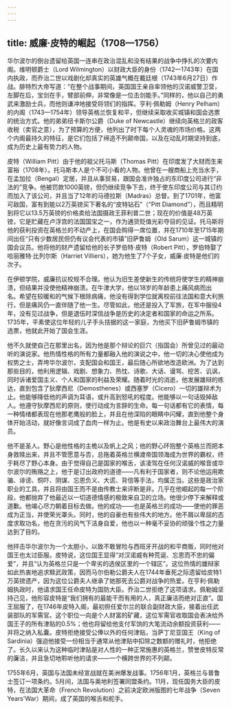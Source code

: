 ```yaml
---
---
---
```

title: 威廉·皮特的崛起（1708—1756）
---




华尔波尔的倒台遗留给英国一连串在政治混乱和没有结果的战争中挣扎的次要内阁。维明顿爵士（Lord Wilmington）以财政大臣的身份（1742—1743年）在国内执政，而乔治二世以戏剧化却真实的英雄气概在戴廷根（1743年6月27日）作战。腓特烈大帝写道：“在整个战事期间，英国国王亲自率领他的汉诺威警卫营，左脚在后，宝剑在手，臂部前伸，非常像是一位击剑能手。”同样的，他以自己的勇武来激励士兵，而他则谦冲地接受将领们的指挥。亨利·佩勒姆（Henry Pelham）的内阁（1743—1754年）领导英格兰恢复和平，但继续采取收买城镇和国会选票的统治方式。他的弟弟纽卡斯尔公爵（Duke of Newcastle）继续向英格兰的政客收税（卖官之意），为了预算的方便，他列出了时下每个人灵魂的市场价格。这两个内阁最持久的特征，是它们包括了缔造不列颠帝国，以及在动乱时期坚持到底，成为历史上最有势力的人物。

皮特（William Pitt）由于他的祖父托马斯（Thomas Pitt）在印度发了大财而生来富裕（1708年）。托马斯本人是个不可小看的人物。他曾在一艘商船上充当水手，在孟加拉（Bengal）定居，并且从事贸易，跟国会准许独占的东印度公司进行“非法的”竞争。他被罚款1000英镑，但仍继续竞争下去，终于使东印度公司与其订约而加入了该公司，并且当了12年的马德拉斯（Madras）总督。到了1701年，他富可敌国，富有到能以2万英镑买下著名的“皮特钻石”（“Pitt Diamond”），而且精明到将它以13.5万英镑的价格卖给法国摄政王菲利普二世；现在的价值是48万英镑，它是贮藏在卢浮宫的法国国宝之一，作为通货贬值光彩夺目的见证。托马斯将他的获利投资在英格兰的不动产上，在国会购得一席位置，并在1710年至1715年期间出任“只有少数居民但仍有议会代表的市镇”旧萨鲁姆（Old Sarum）这一城镇的国会议员。他将他的财产遗留给他的长子罗伯特·皮特（Robert Pitt），罗伯特娶了哈丽雅特·比列尔斯（Harriet Villiers），她为他生了7个子女，威廉·皮特是他们的次子。

在伊顿学院，威廉抗议校规不合理。他认为旧生差使新生的传统将使学生的精神崩溃，但结果并没使他精神崩溃。在牛津大学，他以18岁的年龄患上痛风病而出名。希望在较暖和的气候下根除病痛，他没有得到学位就离校前往法国和意大利旅行，但是痛风仍一直伴随了他一生。尽管如此，他还是投入了军旅，在军中服役4年，没有见过战争，但是退伍时深信战争是历史的决定者和国家的命运之所系。1735年，平素使这位年轻的儿子手头拮据的这一家庭，为他买下旧萨鲁姆市镇的选票，他就此开始了国会生涯。

他不久就使自己在那里出名，因为他是那个辩论的巨穴（指国会）所曾见过的最动听的演说家。他热情性格的所有力量都融入他的演说之中，他一切的决心使他成为权势之士，弄垮华尔波尔，支配国会和国王，最后随心所欲地改造欧洲。为了达到那些目的，他利用逻辑、戏剧、想象力、热忱、诗歌、大话、谩骂、挖苦、讥讽，同时诉诸爱国主义、个人和国家的利益及荣耀。随着时光的消逝，他发展雄辩的练达，直到包含了狄摩西尼（Demosthenes）或西塞罗（Cicero）一切的雄辩术为止。他能够降低他的声调为耳语，或升高到怒吼的程度。他能够以一句话毁掉敌人。他遵守狄摩西尼的原则，使行动成为言辞的生命。每一句话都有它的表情，每一种情绪都表现在他那老鹰般的脸上，并且在他深陷的眼睛中闪耀，直到他整个身体开始活动，就好像言词成了血肉一样为止。他是有史以来政治舞台上最伟大的演员。

他不是圣人。野心是他性格的主桅以及帆上之风；他的野心环抱整个英格兰而把本身救赎出来，并且不管愿意与否，总拖着英格兰横渡帝国领海成为世界的霸权，终于耗尽了野心本身。由于觉得自己是国家的喉舌，该凌驾在任何汉诺威的喉音或华尔波尔的贿赂之上，他于是订出政府的道德——凡有利于国家者，则不论他运用欺骗、诽谤、恫吓、阴谋、忘恩负义、大谎、背信等手法，均属正当。这些是政治家职业的工具，并且将由国王而不是由传教士来评断是非。几乎在他崛起的每一个阶段，他都抛弃了他最近以一切道德情感的极致来自卫的立场。他很少停下来解释或道歉。他竭心尽力朝着目标去做。他的成功——也是英格兰的成功——使他的罪恶成为正当，并使荣光罩头。同时，他的自豪也有些伟大的地方。他不屑以卑屈的态度求取功名，他在贪污的风气下洁身自爱，他也以一种毫不妥协的顽强个性之力量达到了目的。

他抨击华尔波尔为一个太胆小，以致不敢冒险与西班牙开战的和平商贩，同时他对国王也太过臣服。皮特说，这位国王显得“对汉诺威有种荒诞、忘恩而不忠的偏爱”，并且“认为英格兰只是一个卑劣的选侯区里的一个辖区”。这位热情的雄辩家如此热衷地追求黩武政策，因而马尔伯勒公爵夫人在1744年垂死之际遗留给皮特1万英镑遗产，因为这位公爵夫人继承了她那死去公爵对战争的热爱。在亨利·佩勒姆执政时，他请求国王任命皮特为国防大臣。乔治二世拒绝了这项请求。佩勒姆坚持己见，他形容皮特是“我们拥有的最能干而有用的人，真正廉洁而绝对正直”。国王屈服了，在1746年皮特入阁，最初担任爱尔兰的联合副财政大臣，接着出任武装部队的军需官。这个职位一向是个人财富的矿藏，这位军需官收取国会表决给外国王子的所有津贴的0.5%；他也将留给他支付军饷的大笔流动余额投资获利——并将之纳入私囊。皮特拒绝接受公俸以外的任何津贴，当萨丁尼亚国王（King of Sardinia）强迫他接受一份相当于通常从他津贴中扣除之数额的赠礼时，他拒绝了。长久以来认为这种临时津贴是对人性的一种正常施惠的英格兰，赞誉皮特反常的廉洁，并且急切地聆听他的请求——一个横跨世界的不列颠。

1755年6月，英国与法国未经宣战就在美洲爆发战事。1756年1月，英格兰与普鲁士签订一项条约。5月间，法国与奥地利签署同盟条约。11月，现任国务大臣的皮特，在法国大革命（French Revolution）之前决定欧洲版图的七年战争（Seven Years'War）期间，成了英国的喉舌和舵手。
